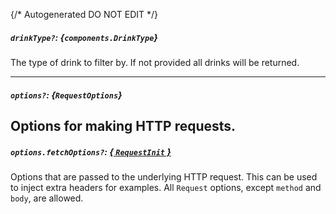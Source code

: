{/* Autogenerated DO NOT EDIT  */}

##### `drinkType?`: *{`components.DrinkType`}*
The type of drink to filter by. If not provided all drinks will be returned.

<Collapsible openLabel={Labels.showProperties} closeLabel={Labels.hideProperties}>
  <DrinkType />
</Collapsible>

---
##### `options?`: *{`RequestOptions`}*
Options for making HTTP requests.
---
##### `options.fetchOptions?`: [*{ `RequestInit` }*](https://developer.mozilla.org/en-US/docs/Web/API/Request/Request#options)
Options that are passed to the underlying HTTP request. This can be used to inject extra headers for examples. All `Request` options, except `method` and `body`, are allowed.

